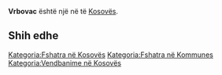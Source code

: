 {{Fshat në 
 | Emri                = Vrbovac
 | EmriAlt                = 
 | NAME_SHORT_FORM=      
 | NAME_GENERIC=      
 | NAME_SORT_NAME_RO=      VRBOVAC
 | FULL_NAME_RO = Vrbovac
 | FULL_NAME_ND_RO=Vrbovac
 | SORT_NAME_RG=VRBOVAC
 | FULL_NAME_RG=Vrbovac
 | FULL_NAME_ND_RG=Vrbovac
 | SRP_NAME_SHORT_FORM=      
 | SRP_NAME_GENERIC=      
 | SRP_NAME_SORT_NAME_RO=      
 | SRP_FULL_NAME_RO = 
 | SRP_FULL_NAME_ND_RO=
 | SRP_SORT_NAME_RG=
 | SRP_FULL_NAME_RG=
 | SRP_FULL_NAME_ND_RG=
 | Emri (Rasa dhanore) = 
 | Figura              = 
 | Shteti              = Kosovo
 | Komuna              = 
 | Kodi postar         = 
 | Sipërfaqja          = 

 | Popullsia           = 

 | Regj. i popullsisë  = 
 | Dend. e popullsisë  = 
 | Faqja zyrtare       = 
 <!--- Koordinatat ----> 
 | Gjerësia            = 42.328889
 | Gjatësia            = 21.406944
 | Lartësia            = 
}}
'''Vrbovac''' është një [[]] në [[]] të [[Kosovës]].

<!-- == Gjeografia == -->
<!-- == Historia == -->
<!-- == Demografia == -->
== Shih edhe ==
{{Komuna }}
{{Kosovo-Administrata-Cung}}

[[Kategoria:Fshatra në Kosovës]]
[[Kategoria:Fshatra në Kommunes ]]
[[Kategoria:Vendbanime në Kosovës]]